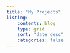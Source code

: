 ```yaml
---
title: "My Projects"
listing:
    contents: blog
    type: grid
    sort: "date desc"
    categories: false
---
```



